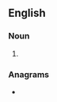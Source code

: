 ==English==

===Noun===
{{head|en|noun plural form}}

# {{plural of|abluent|lang=en}}

===Anagrams===
* {{anagrams|en|blue ants|tunables|unstable}}
